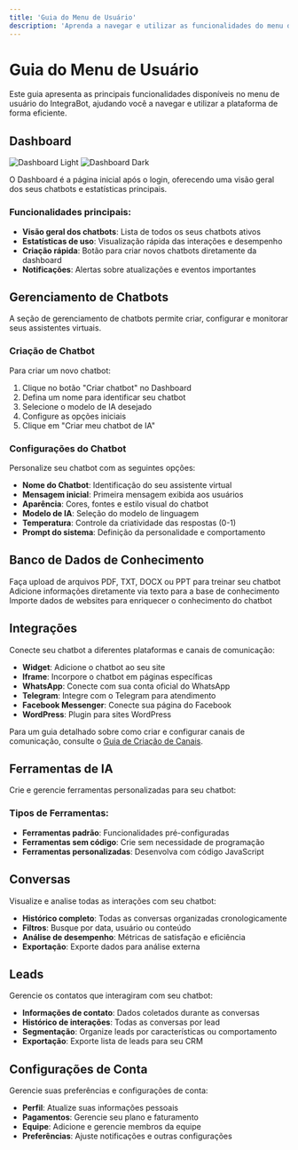 ```yaml
---
title: 'Guia do Menu de Usuário'
description: 'Aprenda a navegar e utilizar as funcionalidades do menu de usuário do IntegraBot'
---
```


# Guia do Menu de Usuário

Este guia apresenta as principais funcionalidades disponíveis no menu de usuário do IntegraBot, ajudando você a navegar e utilizar a plataforma de forma eficiente.

## Dashboard

<img className="block dark:hidden" src="/images/dashboard-light.svg" alt="Dashboard Light" />
<img className="hidden dark:block" src="/images/dashboard-dark.svg" alt="Dashboard Dark" />

O Dashboard é a página inicial após o login, oferecendo uma visão geral dos seus chatbots e estatísticas principais.

### Funcionalidades principais:

- **Visão geral dos chatbots**: Lista de todos os seus chatbots ativos
- **Estatísticas de uso**: Visualização rápida das interações e desempenho
- **Criação rápida**: Botão para criar novos chatbots diretamente da dashboard
- **Notificações**: Alertas sobre atualizações e eventos importantes

## Gerenciamento de Chatbots

A seção de gerenciamento de chatbots permite criar, configurar e monitorar seus assistentes virtuais.

### Criação de Chatbot

Para criar um novo chatbot:

1. Clique no botão "Criar chatbot" no Dashboard
2. Defina um nome para identificar seu chatbot
3. Selecione o modelo de IA desejado
4. Configure as opções iniciais
5. Clique em "Criar meu chatbot de IA"

### Configurações do Chatbot

Personalize seu chatbot com as seguintes opções:

- **Nome do Chatbot**: Identificação do seu assistente virtual
- **Mensagem inicial**: Primeira mensagem exibida aos usuários
- **Aparência**: Cores, fontes e estilo visual do chatbot
- **Modelo de IA**: Seleção do modelo de linguagem
- **Temperatura**: Controle da criatividade das respostas (0-1)
- **Prompt do sistema**: Definição da personalidade e comportamento

## Banco de Dados de Conhecimento

<CardGroup cols={2}>
  <Card title="Documentos" icon="file-lines">
    Faça upload de arquivos PDF, TXT, DOCX ou PPT para treinar seu chatbot
  </Card>
  <Card title="Texto" icon="text">
    Adicione informações diretamente via texto para a base de conhecimento
  </Card>
  <Card title="Links de sites" icon="link">
    Importe dados de websites para enriquecer o conhecimento do chatbot
  </Card>
</CardGroup>

## Integrações

Conecte seu chatbot a diferentes plataformas e canais de comunicação:

- **Widget**: Adicione o chatbot ao seu site
- **Iframe**: Incorpore o chatbot em páginas específicas
- **WhatsApp**: Conecte com sua conta oficial do WhatsApp
- **Telegram**: Integre com o Telegram para atendimento
- **Facebook Messenger**: Conecte sua página do Facebook
- **WordPress**: Plugin para sites WordPress

Para um guia detalhado sobre como criar e configurar canais de comunicação, consulte o [Guia de Criação de Canais](/essentials/criacao-canais).

## Ferramentas de IA

Crie e gerencie ferramentas personalizadas para seu chatbot:

### Tipos de Ferramentas:

- **Ferramentas padrão**: Funcionalidades pré-configuradas
- **Ferramentas sem código**: Crie sem necessidade de programação
- **Ferramentas personalizadas**: Desenvolva com código JavaScript

## Conversas

Visualize e analise todas as interações com seu chatbot:

- **Histórico completo**: Todas as conversas organizadas cronologicamente
- **Filtros**: Busque por data, usuário ou conteúdo
- **Análise de desempenho**: Métricas de satisfação e eficiência
- **Exportação**: Exporte dados para análise externa

## Leads

Gerencie os contatos que interagiram com seu chatbot:

- **Informações de contato**: Dados coletados durante as conversas
- **Histórico de interações**: Todas as conversas por lead
- **Segmentação**: Organize leads por características ou comportamento
- **Exportação**: Exporte lista de leads para seu CRM

## Configurações de Conta

Gerencie suas preferências e configurações de conta:

- **Perfil**: Atualize suas informações pessoais
- **Pagamentos**: Gerencie seu plano e faturamento
- **Equipe**: Adicione e gerencie membros da equipe
- **Preferências**: Ajuste notificações e outras configurações
